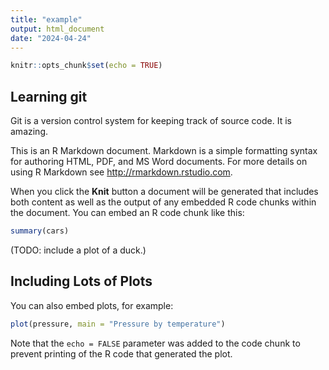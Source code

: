 ```yaml
---
title: "example"
output: html_document
date: "2024-04-24"
---
```


```r
knitr::opts_chunk$set(echo = TRUE)
```

## Learning git

Git is a version control system for keeping track of source code. It is amazing.

This is an R Markdown document. Markdown is a simple formatting syntax for authoring HTML, PDF, and MS Word documents. For more details on using R Markdown see <http://rmarkdown.rstudio.com>.

When you click the **Knit** button a document will be generated that includes both content as well as the output of any embedded R code chunks within the document. You can embed an R code chunk like this:

```r
summary(cars)
```
(TODO: include a plot of a duck.)

## Including Lots of Plots

You can also embed plots, for example:

```r
plot(pressure, main = "Pressure by temperature")
```

Note that the `echo = FALSE` parameter was added to the code chunk to prevent printing of the R code that generated the plot.
